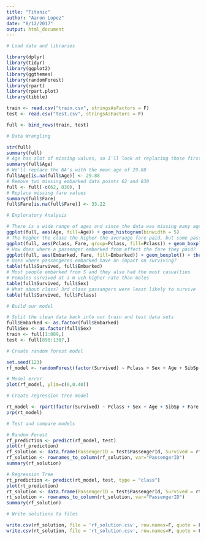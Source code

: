 ```yaml
---
title: "Titanic"
author: "Aaron Lopez"
date: "8/12/2017"
output: html_document
---
```


```r
# Load data and libraries

library(dplyr)
library(tidyr)
library(ggplot2)
library(ggthemes)
library(randomForest)
library(rpart)
library(rpart.plot)
library(tibble)

train <- read.csv("train.csv", stringsAsFactors = F)
test <- read.csv("test.csv", stringsAsFactors = F)

full <- bind_rows(train, test)

# Data Wrangling

str(full)
summary(full)
# Age has alot of missing values, so I'll look at replacing those first
summary(full$Age)
# We'll replace the NA's with the mean age of 29.88
full$Age[is.na(full$Age)] <- 29.88
# Remove two missing embarked data points 62 and 830
full <- full[-c(62, 830), ]
# Replace missing fare values
summary(full$Fare)
full$Fare[is.na(full$Fare)] <- 33.22

# Exploratory Analysis

# There is a wide range of ages and since the data was missing many ages the median age is amplified.
ggplot(full, aes(Age, fill=Age)) + geom_histogram(binwidth = 5)
# The higher the class the higher the averaage fare paid, but some passengers got better deals than others.
ggplot(full, aes(Pclass, Fare, group=Pclass, fill=Pclass)) + geom_boxplot() + theme_gdocs()
# How does where a passenger embarked from effect the fare they paid? 
ggplot(full, aes(Embarked, Fare, fill=Embarked)) + geom_boxplot() + theme_gdocs()
# Does where passangeres embarked have an impact on surviving?
table(full$Survived, full$Embarked)
# Most people embarked from S and they also had the most casualties
# Females survived at a m uch higher rate than males
table(full$Survived, full$Sex)
# What about class? 3rd class passangers were least likely to survive
table(full$Survived, full$Pclass)

# Build our model

# Split the clean data back into our train and test data sets
full$Embarked <- as.factor(full$Embarked)
full$Sex <- as.factor(full$Sex)
train <- full[1:889,]
test <- full[890:1307,]

# Create random forest model

set.seed(123)
rf_model <- randomForest(factor(Survived) ~ Pclass + Sex + Age + SibSp + Fare + Embarked, data=train)

# Model error
plot(rf_model, ylim=c(0,0.40))

# Create regression tree model

rt_model <- rpart(factor(Survived) ~ Pclass + Sex + Age + SibSp + Fare + Embarked, data=train)
prp(rt_model)

# Test and compare models

# Random Forest
rf_prediction <- predict(rf_model, test)
plot(rf_prediction)
rf_solution <- data.frame(PassengerID = test$PassengerId, Survived = rf_prediction, row.names = T)
rf_solution <- rownames_to_column(rf_solution, var="PassengerID")
summary(rf_solution)

# Regression Tree
rt_prediction <- predict(rt_model, test, type = "class")
plot(rt_prediction)
rt_solution <- data.frame(PassengerID = test$PassengerId, Survived = rt_prediction, row.names = T)
rt_solution <- rownames_to_column(rt_solution, var="PassengerID")
summary(rf_solution)

# Write solutions to files

write.csv(rf_solution, file = 'rf_solution.csv', row.names=F, quote = F)
write.csv(rt_solution, file = 'rt_solution.csv', row.names=F, quote = F)


```

